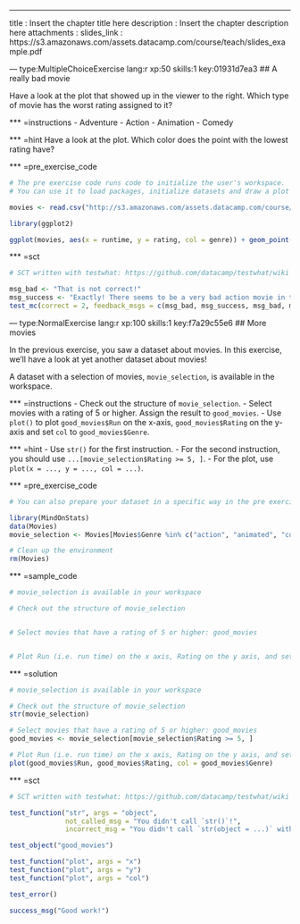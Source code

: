 ---
title       : Insert the chapter title here
description : Insert the chapter description here
attachments :
  slides_link : https://s3.amazonaws.com/assets.datacamp.com/course/teach/slides_example.pdf

--- type:MultipleChoiceExercise lang:r xp:50 skills:1 key:01931d7ea3
## A really bad movie

Have a look at the plot that showed up in the viewer to the right. Which type of movie has the worst rating assigned to it?

*** =instructions
- Adventure
- Action
- Animation
- Comedy

*** =hint
Have a look at the plot. Which color does the point with the lowest rating have?

*** =pre_exercise_code
```r
# The pre exercise code runs code to initialize the user's workspace.
# You can use it to load packages, initialize datasets and draw a plot in the viewer

movies <- read.csv("http://s3.amazonaws.com/assets.datacamp.com/course/introduction_to_r/movies.csv")

library(ggplot2)

ggplot(movies, aes(x = runtime, y = rating, col = genre)) + geom_point()
```

*** =sct
```r
# SCT written with testwhat: https://github.com/datacamp/testwhat/wiki

msg_bad <- "That is not correct!"
msg_success <- "Exactly! There seems to be a very bad action movie in the dataset."
test_mc(correct = 2, feedback_msgs = c(msg_bad, msg_success, msg_bad, msg_bad))
```

--- type:NormalExercise lang:r xp:100 skills:1 key:f7a29c55e6
## More movies

In the previous exercise, you saw a dataset about movies. In this exercise, we'll have a look at yet another dataset about movies!

A dataset with a selection of movies, `movie_selection`, is available in the workspace.

*** =instructions
- Check out the structure of `movie_selection`.
- Select movies with a rating of 5 or higher. Assign the result to `good_movies`.
- Use `plot()` to  plot `good_movies$Run` on the x-axis, `good_movies$Rating` on the y-axis and set `col` to `good_movies$Genre`.

*** =hint
- Use `str()` for the first instruction.
- For the second instruction, you should use `...[movie_selection$Rating >= 5, ]`.
- For the plot, use `plot(x = ..., y = ..., col = ...)`.

*** =pre_exercise_code
```r
# You can also prepare your dataset in a specific way in the pre exercise code

library(MindOnStats)
data(Movies)
movie_selection <- Movies[Movies$Genre %in% c("action", "animated", "comedy"),c("Genre", "Rating", "Run")]

# Clean up the environment
rm(Movies)
```

*** =sample_code
```r
# movie_selection is available in your workspace

# Check out the structure of movie_selection


# Select movies that have a rating of 5 or higher: good_movies


# Plot Run (i.e. run time) on the x axis, Rating on the y axis, and set the color using Genre

```

*** =solution
```r
# movie_selection is available in your workspace

# Check out the structure of movie_selection
str(movie_selection)

# Select movies that have a rating of 5 or higher: good_movies
good_movies <- movie_selection[movie_selection$Rating >= 5, ]

# Plot Run (i.e. run time) on the x axis, Rating on the y axis, and set the color using Genre
plot(good_movies$Run, good_movies$Rating, col = good_movies$Genre)
```

*** =sct
```r
# SCT written with testwhat: https://github.com/datacamp/testwhat/wiki

test_function("str", args = "object",
              not_called_msg = "You didn't call `str()`!",
              incorrect_msg = "You didn't call `str(object = ...)` with the correct argument, `object`.")

test_object("good_movies")

test_function("plot", args = "x")
test_function("plot", args = "y")
test_function("plot", args = "col")

test_error()

success_msg("Good work!")
```
